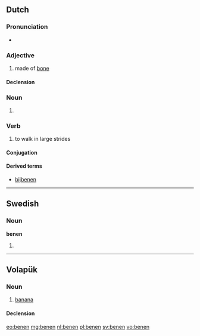 ==Dutch==

===Pronunciation===
* {{rhymes|eːnən|lang=nl}}

===Adjective===
{{nl-adj|-}}

# made of [[bone]]

====Declension====
{{nl-decl-adj||-|pred=-|part=-}}

===Noun===
{{head|nl}}

# {{nl-noun-form|pl=1|been}}

===Verb===
{{nl-verb}}

# to walk in large strides

====Conjugation====
{{nl-conj-wk|been|bene}}

====Derived terms====
* [[bijbenen]]

----

==Swedish==

===Noun===
'''benen'''

# {{sv-noun-form-def-pl|ben}}

----

==Volapük==

===Noun===
{{vo-noun}}

# [[banana]]

====Declension====
{{vo-decl-noun}}

[[eo:benen]]
[[mg:benen]]
[[nl:benen]]
[[pl:benen]]
[[sv:benen]]
[[vo:benen]]